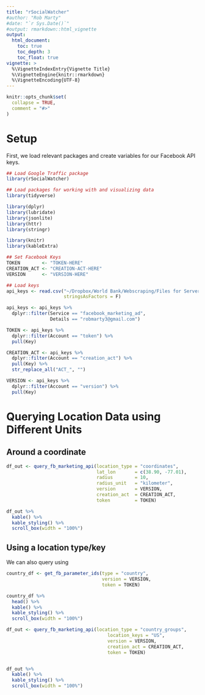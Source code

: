 ```yaml
---
title: "rSocialWatcher"
#author: "Rob Marty"
#date: "`r Sys.Date()`"
#output: rmarkdown::html_vignette
output:
  html_document:
    toc: true
    toc_depth: 3
    toc_float: true
vignette: >
  %\VignetteIndexEntry{Vignette Title}
  %\VignetteEngine{knitr::rmarkdown}
  %\VignetteEncoding{UTF-8}
---
```


```r
knitr::opts_chunk$set(
  collapse = TRUE,
  comment = "#>"
)
```

# Setup

First, we load relevant packages and create variables for our Facebook API keys.

```r
## Load Google Traffic package
library(rSocialWatcher)

## Load packages for working with and visualizing data
library(tidyverse)

library(dplyr)
library(lubridate)
library(jsonlite)
library(httr)
library(stringr)

library(knitr)
library(kableExtra)

## Set Facebook Keys
TOKEN        <- "TOKEN-HERE"
CREATION_ACT <- "CREATION-ACT-HERE"
VERSION      <- "VERSION-HERE"
```

```r
## Load keys
api_keys <- read.csv("~/Dropbox/World Bank/Webscraping/Files for Server/api_keys.csv",
                     stringsAsFactors = F)

api_keys <- api_keys %>%
  dplyr::filter(Service == "facebook_marketing_ad",
                Details == "robmarty3@gmail.com")

TOKEN <- api_keys %>% 
  dplyr::filter(Account == "token") %>% 
  pull(Key)

CREATION_ACT <- api_keys %>% 
  dplyr::filter(Account == "creation_act") %>% 
  pull(Key) %>% 
  str_replace_all("ACT_", "") 

VERSION <- api_keys %>% 
  dplyr::filter(Account == "version") %>% 
  pull(Key)
```

# Querying Location Data using Different Units

## Around a coordinate

```r

df_out <- query_fb_marketing_api(location_type = "coordinates",
                                 lat_lon       = c(38.90, -77.01),
                                 radius        = 10,
                                 radius_unit   = "kilometer",
                                 version       = VERSION, 
                                 creation_act  = CREATION_ACT, 
                                 token         = TOKEN)

df_out %>% 
  kable() %>% 
  kable_styling() %>% 
  scroll_box(width = "100%")
```

## Using a location type/key

We can also query using 

```r

country_df <- get_fb_parameter_ids(type = "country",
                                   version = VERSION,
                                   token = TOKEN)

country_df %>%
  head() %>%
  kable() %>% 
  kable_styling() %>% 
  scroll_box(width = "100%")

df_out <- query_fb_marketing_api(location_type = "country_groups",
                                     location_keys = "US",
                                     version = VERSION, 
                                     creation_act = CREATION_ACT, 
                                     token = TOKEN)


df_out %>% 
  kable() %>% 
  kable_styling() %>% 
  scroll_box(width = "100%")
```
